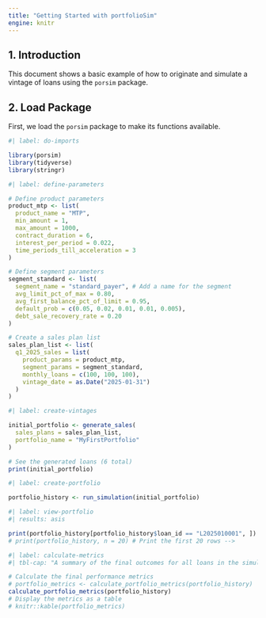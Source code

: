 ```yaml
---
title: "Getting Started with portfolioSim"
engine: knitr
---
```


## 1. Introduction

This document shows a basic example of how to originate and simulate a vintage of loans using the `porsim` package.

## 2. Load Package

First, we load the `porsim` package to make its functions available.

```r
#| label: do-imports

library(porsim)
library(tidyverse)
library(stringr)

```


```r
#| label: define-parameters

# Define product parameters
product_mtp <- list(
  product_name = "MTP",
  min_amount = 1,
  max_amount = 1000,
  contract_duration = 6,
  interest_per_period = 0.022,
  time_periods_till_acceleration = 3
)

# Define segment parameters
segment_standard <- list(
  segment_name = "standard_payer", # Add a name for the segment
  avg_limit_pct_of_max = 0.80,
  avg_first_balance_pct_of_limit = 0.95,
  default_prob = c(0.05, 0.02, 0.01, 0.01, 0.005),
  debt_sale_recovery_rate = 0.20
)

# Create a sales plan list
sales_plan_list <- list(
  q1_2025_sales = list(
    product_params = product_mtp,
    segment_params = segment_standard,
    monthly_loans = c(100, 100, 100), 
    vintage_date = as.Date("2025-01-31")
  )
)

```


```r
#| label: create-vintages

initial_portfolio <- generate_sales(
  sales_plans = sales_plan_list,
  portfolio_name = "MyFirstPortfolio"
)

# See the generated loans (6 total)
print(initial_portfolio)

```


```r
#| label: create-portfolio

portfolio_history <- run_simulation(initial_portfolio)

```


```r
#| label: view-portfolio
#| results: asis

print(portfolio_history[portfolio_history$loan_id == "L2025010001", ])
# print(portfolio_history, n = 20) # Print the first 20 rows -->

```


```r
#| label: calculate-metrics
#| tbl-cap: "A summary of the final outcomes for all loans in the simulated portfolio."

# Calculate the final performance metrics
# portfolio_metrics <- calculate_portfolio_metrics(portfolio_history)
calculate_portfolio_metrics(portfolio_history)
# Display the metrics as a table
# knitr::kable(portfolio_metrics)

```






